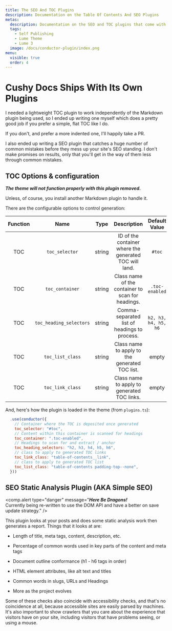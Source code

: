 ```yaml
---
title: The SEO And TOC Plugins
description: Documentation on the Table Of Contents And SEO Plugins
metas:
  description: Documentation on the SEO and TOC plugins that come with Cushy Text, An Interactive Theme For Lume 3
  tags:
    - Self Publishing
    - Lume Theme
    - Lume 3 
  image: /docs/conductor-plugin/index.png
menu:
  visible: true
  order: 4
---
```


# Cushy Docs Ships With Its Own Plugins

I needed a lightweight TOC plugin to work independently of the 
Markdown plugin being used, so I ended up writing one myself 
which does a pretty good job if you prefer a simple, flat 
TOC like I do.

If you don't, and prefer a more indented one, I'll happily take
a PR.

I also ended up writing a SEO plugin that catches a huge number of 
common mistakes before they mess up your site's SEO standing. I don't
make promises on results, only that you'll get in the way of them 
less through common mistakes.

## TOC Options & configuration

***The theme will not function properly with this plugin removed.***

Unless, of course, you install another Markdown plugin to handle it.

There are the configurable options to control generation:

| Function | Name | Type | Description | Default Value | Configured Value |
|:-:|:-:|:-:|:-:|:-:|:-:|
| TOC | `toc_selector` | string | ID of the container where the generated TOC will land. | `#toc` | `#toc` |
| TOC | `toc_container` | string | Class name of the container to scan for headings. | `.toc-enabled` | `.toc-enabled` |
| TOC | `toc_heading_selectors` | string | Comma-separated list of headings to process. | `h2, h3, h4, h5, h6` | `h2, h3, h4, h5, h6` |
| TOC | `toc_list_class` | string | Class name to apply to the generated TOC list. | empty | `table-of-contents padding-top--none` |
| TOC | `toc_link_class` | string | Class name to apply to generated TOC links. | empty | `table-of-contents__link` |

And, here's how the plugin is loaded in the theme (from `plugins.ts`):

```js
  .use(conductor({
    // Container where the TOC is deposited once generated
    toc_selector: "#toc",
    // Content within this container is scanned for headings
    toc_container: ".toc-enabled",
    // Headings to scan for and extract / anchor 
    toc_heading_selectors: "h2, h3, h4, h5, h6",
    // class to apply to generated TOC links
    toc_link_class: "table-of-contents__link",
    // class to apply to generated TOC list
    toc_list_class: "table-of-contents padding-top--none",
  }))
```

## SEO Static Analysis Plugin (AKA Simple SEO)

<comp.alert type="danger" message="***Here Be Dragons!***<br />Currently being re-written to use the DOM API and have a better on save update strategy." />

This plugin looks at your posts and does some static analysis work 
then generates a report. Things that it looks at are:

 - Length of title, meta tags, content, description, etc.

 - Percentage of common words used in key parts of the content and meta
   tags

 - Document outline conformance (h1 - h6 tags in order)

 - HTML element attributes, like alt text and titles 

 - Common words in slugs, URLs and Headings

 - More as the project evolves

Some of these checks also coincide with accessibility checks, and that's
no coincidence at all, because accessible sites are easily parsed by 
machines. It's also important to show crawlers that you care about the 
experience that visitors have on your site, including visitors that 
have problems seeing, or using a mouse.